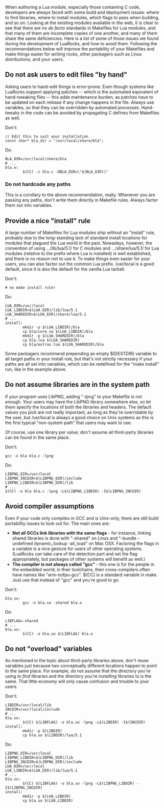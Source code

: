 When authoring a Lua module, especially those containing C code, developers are always faced with some build and deployment issues: where to find libraries, where to install modules, which flags to pass when building, and so on. Looking at the existing modules available in the web, it is clear to see that there are no ''de facto'' standards in Makefiles for Lua modules, and that many of them are incomplete copies of one another, and many of them share the same deficiencies. Here is a list of some of those issues we found during the development of LuaRocks, and how to avoid them. Following the recommendations below will improve the portability of your Makefiles and make things easier for writing rocks, other packagers such as Linux distributions, and your users.

== Do not ask users to edit files "by hand" ==

Asking users to hand-edit things is error-prone. Even though systems like LuaRocks support applying patches -- which is the automated equivalent of hand-tweaking files -- this adds maintenance burden, as patches have to be updated on each release if any change happens in the file. Always use variables, so that they can be overridden by automated processes. Hand-tweaks in the code can be avoided by propagating C defines from Makefiles as well.

Don't:
 // Edit this to suit your installation
 const char* bla_dir = "/usr/local/share/bla";

Do:
 BLA_DIR=/usr/local/share/bla
 # ...
 bla.o:
         $(CC) -c bla.c -DBLA_DIR=\"$(BLA_DIR)\"

=== Do not hardcode any paths ===

This is a corollary to the above recommendation, really. Whenever you are passing any paths, don't write them directly in Makefile rules. Always factor them out into variables.

== Provide a nice "install" rule ==

A large number of Makefiles for Lua modules ship without an "install" rule, probably due to the long-standing lack of standard install locations for modules that plagued the Lua world in the past. Nowadays, however, the convention of using .../lib/lua/5.1/ for C modules and .../share/lua/5.1/ for Lua modules (relative to the prefix where Lua is installed) is well established, and there is no reason not to use it. To make things even easier for your users, you can also factor out the common Lua prefix. /usr/local is a good default, since it is also the default for the vanilla Lua tarball.

Don't:
 # no make install rule!

Do:
 LUA_DIR=/usr/local
 LUA_LIBDIR=$(LUA_DIR)/lib/lua/5.1
 LUA_SHAREDIR=$(LUA_DIR)/share/lua/5.1
 # ...
 install:
         mkdir -p $(LUA_LIBDIR)/bla
         cp bla/core.so $(LUA_LIBDIR)/bla
         mkdir -p $(LUA_SHAREDIR)/bla
         cp bla.lua $(LUA_SHAREDIR)
         cp bla/extras.lua $(LUA_SHAREDIR)/bla

Some packagers recommend prepending an empty $(DESTDIR) variable to all target paths in your install rule, but that's not strictly necessary if your paths are all set into variables, which can be redefined for the "make install" run, like in the example above.

== Do not assume libraries are in the system path ==

If your program uses LibPNG, adding "-lpng" to your Makefile is not enough. Your users may have the LibPNG library somewhere else, so let them specify the locations of both the libraries and headers. The default values you pick are not really important, as long as they're overridable by the user, but /usr/local is always a good choice on Unix systems as this is the first typical "non-system path" that users may want to use.

Of course, use one library per value; don't assume all third-party libraries can be found in the same place.

Don't:
 gcc -o bla bla.c -lpng

Do:
 LIBPNG_DIR=/usr/local
 LIBPNG_INCDIR=$(LIBPNG_DIR)/include
 LIBPNG_LIBDIR=$(LIBPNG_DIR)/lib
 # ...
 $(CC) -o bla bla.c -lpng -L$(LIBPNG_LIBDIR) -I$(LIBPNG_INCDIR)

== Avoid compiler assumptions ==

Even if your code only compiles in GCC and is Unix-only, there are still build portability issues to look out for. The main ones are:

* '''Not all GCCs link libraries with the same flags''' - for instance, linking shared libraries is done with "-shared" on Linux and "-bundle -undefined dynamic_lookup -all_load" on Mac OSX. Factoring the flags in a variable is a nice gesture for users of other operating systems. (LuaRocks can take care of the detection part and set the flag appropriately, but packages of other systems will benefit as well.)
* '''The compiler is not always called "gcc"''' - this one is for the people in the embedded world; in their toolchains, their cross-compilers often have names like "arm-nofpu-gcc". $(CC) is a standard variable in make. Just use that instead of "gcc" and you're good to go.

Don't:
 bla.so:
         gcc -o bla.so -shared bla.o

Do:
 LIBFLAG=-shared
 # ...
 bla.so:
         $(CC) -o bla.so $(LIBFLAG) bla.o

== Do not "overload" variables ==

As mentioned in the topic about third-party libraries above, don't reuse variables just because two conceptually different locations happen to point to the same place. For example, do not assume that the directory you're using to ''find'' libraries and the directory you're ''installing'' libraries to is the same. That little economy will only cause confusion and trouble to your users.

Don't:
 LIBDIR=/usr/local/lib
 INCDIR=/usr/local/include
 # ...
 bla.so:
         $(CC) $(LIBFLAG) -o bla.so -lpng -L$(LIBDIR) -I$(INCDIR)
 install:
         mkdir -p $(LIBDIR)
         cp bla.so $(LIBDIR)/lua/5.1

Do:
 LIBPNG_DIR=/usr/local
 LIBPNG_LIBDIR=$(LIBPNG_DIR)/lib
 LIBPNG_INCDIR=$(LIBPNG_DIR)/include
 LUA_DIR=/usr/local
 LUA_LIBDIR=$(LUA_DIR)/lib/lua/5.1
 # ...
 bla.so:
         $(CC) $(LIBFLAG) -o bla.so -lpng -L$(LIBPNG_LIBDIR) -I$(LIBPNG_INCDIR)
 install:
         mkdir -p $(LUA_LIBDIR)
         cp bla.so $(LUA_LIBDIR)
